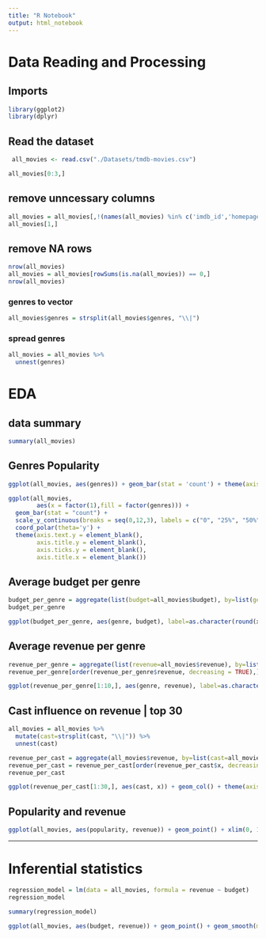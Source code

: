 ```yaml
---
title: "R Notebook"
output: html_notebook
---
```


# Data Reading and Processing 
## Imports
```r
library(ggplot2)
library(dplyr)
```

## Read the dataset
```r
 all_movies <- read.csv("./Datasets/tmdb-movies.csv")
```

```r
all_movies[0:3,]
```
## remove unncessary columns
```r
all_movies = all_movies[,!(names(all_movies) %in% c('imdb_id','homepage','director','overview','tagline','keywords','budget_adj','revenue_adj','production_companies','original_title'))]
all_movies[1,]
```

## remove NA rows
```r
nrow(all_movies)
all_movies = all_movies[rowSums(is.na(all_movies)) == 0,]
nrow(all_movies)
```

### genres to vector
```r
all_movies$genres = strsplit(all_movies$genres, "\\|")
```

### spread genres
```r
all_movies = all_movies %>%
  unnest(genres)
```


# EDA

## data summary
```r
summary(all_movies)
```

## Genres Popularity
```r
ggplot(all_movies, aes(genres)) + geom_bar(stat = 'count') + theme(axis.text.x = element_text(angle = 90, vjust = 0.5, hjust=1))
```

```r
ggplot(all_movies, 
        aes(x = factor(1),fill = factor(genres))) + 
  geom_bar(stat = "count") + 
  scale_y_continuous(breaks = seq(0,12,3), labels = c("0", "25%", "50%", "75%", "100%")) + 
  coord_polar(theta='y') +
  theme(axis.text.y = element_blank(), 
        axis.title.y = element_blank(), 
        axis.ticks.y = element_blank(),
        axis.title.x = element_blank())
```


## Average budget per genre

```r
budget_per_genre = aggregate(list(budget=all_movies$budget), by=list(genre=all_movies$genres), FUN=mean)
budget_per_genre
```

```r
ggplot(budget_per_genre, aes(genre, budget), label=as.character(round(x,2))) + geom_col() + theme(axis.text.x = element_text(angle = 90, vjust = 0.5, hjust=1))
```

## Average revenue per genre

```r
revenue_per_genre = aggregate(list(revenue=all_movies$revenue), by=list(genre=all_movies$genres), FUN=mean)
revenue_per_genre[order(revenue_per_genre$revenue, decreasing = TRUE),]
```


```r
ggplot(revenue_per_genre[1:10,], aes(genre, revenue), label=as.character(round(x,2))) + geom_col() + theme(axis.text.x = element_text(angle = 90, vjust = 0.5, hjust=1))
```



## Cast influence on revenue | top 30
```r
all_movies = all_movies %>%
  mutate(cast=strsplit(cast, "\\|")) %>% 
  unnest(cast)
```

```r
revenue_per_cast = aggregate(all_movies$revenue, by=list(cast=all_movies$cast), FUN=mean)
revenue_per_cast = revenue_per_cast[order(revenue_per_cast$x, decreasing = TRUE),]
revenue_per_cast
```


```r
ggplot(revenue_per_cast[1:30,], aes(cast, x)) + geom_col() + theme(axis.text.x = element_text(angle = 90, vjust = 0.5, hjust=1))
```

## Popularity and revenue

```r
ggplot(all_movies, aes(popularity, revenue)) + geom_point() + xlim(0, 10)
```


--------------------------------------------------


# Inferential statistics
```r
regression_model = lm(data = all_movies, formula = revenue ~ budget)
regression_model
```

```r
summary(regression_model)
```



```r
ggplot(all_movies, aes(budget, revenue)) + geom_point() + geom_smooth(method = 'lm', col='blue')
```







